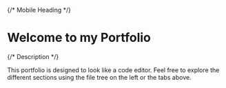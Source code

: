 {/* Mobile Heading */}

<h1 className="text-2xl font-bold">Welcome to my Portfolio</h1>

{/* Description */}

<div className="mt-4 text-center">
  This portfolio is designed to look like a code editor. Feel free to explore
  the different sections using the file tree on the left or the tabs above.
</div>
